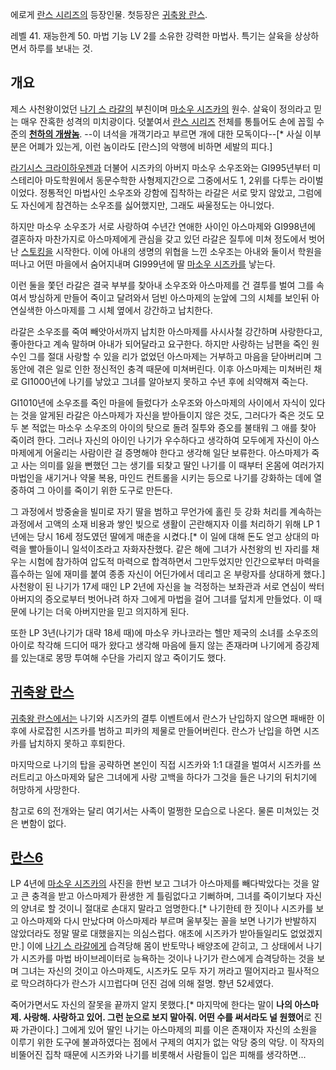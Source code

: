 에로게 [[란스 시리즈]]의 등장인물. 첫등장은 [[귀축왕 란스]].

레벨 41. 재능한계 50. 마법 기능 LV 2를 소유한 강력한 마법사.
특기는 살육을 상상하면서 하루를 보내는 것.

== 개요 ==
제스 사천왕이었던 [[나기 스 라갈]]의 부친이며 [[마소우 시즈카]]의 원수. 살육이 정의라고 믿는 매우 잔혹한 성격의 미치광이다. 덧붙여서 [[란스 시리즈]] 전체를 통틀어도 손에 꼽힐 수준의 '''[[천하의 개쌍놈]]'''. --이 녀석을 개객기라고 부르면 개에 대한 모독이다--[* 사실 이부분은 어폐가 있는게, 이런 놈이라도 [란스]의 악행에 비하면 세발의 피다.]

[[라기시스 크라이하우젠]]과 더불어 시즈카의 아버지 마소우 소우조와는 GI995년부터 미스테리아 마도학원에서 동문수학한 사형제지간으로 그중에서도 1, 2위를 다투는 라이벌이었다. 정통적인 마법사인 소우조와 강함에 집착하는 라갈은 서로 맞지 않았고, 그럼에도 자신에게 참견하는 소우조를 싫어했지만, 그래도 싸울정도는 아니었다.

하지만 마소우 소우조가 서로 사랑하여 수년간 연애한 사이인 아스마제와 GI998년에 결혼하자 마찬가지로 아스마제에게 관심을 갖고 있던 라갈은 질투에 미쳐 정도에서 벗어난 [[스토킹]]을 시작한다. 이에 아내의 생명의 위협을 느낀 소우조는 아내와 둘이서 학원을 떠나고 어떤 마을에서 숨어지내며 GI999년에 딸 [[마소우 시즈카]]를 낳는다. 

이런 둘을 쫓던 라갈은 결국 부부를 찾아내 소우조와 아스마제를 건 결투를 벌여 그를 속여서 방심하게 만들어 죽이고 달려와서 덤빈 아스마제의 눈앞에 그의 시체를 보인뒤 아연실색한 아스마제를 그 시체 옆에서 강간하고 납치한다.

라갈은 소우조를 죽여 빼앗아서까지 납치한 아스마제를 사시사철 강간하며 사랑한다고, 좋아한다고 계속 말하며 아내가 되어달라고 요구한다. 하지만 사랑하는 남편을 죽인 원수인 그를 절대 사랑할 수 있을 리가 없었던 아스마제는 거부하고 마음을 닫아버리며 그동안에 겪은 일로 인한 정신적인 충격 때문에 미쳐버린다. 이후 아스마제는 미쳐버린 채로 GI1000년에 나기를 낳았고 그녀를 알아보지 못하고 수년 후에 쇠약해져 죽는다.

GI1010년에 소우조를 죽인 마을에 들렀다가 소우조와 아스마제의 사이에서 자식이 있다는 것을 알게된 라갈은 아스마제가 자신을 받아들이지 않은 것도, 그러다가 죽은 것도 모두 본 적없는 마소우 소우조의 아이의 탓으로 돌려 질투와 증오를 불태워 그 애를 찾아 죽이려 한다. 그러나 자신의 아이인 나기가 우수하다고 생각하여 모두에게 자신이 아스마제에게 어울리는 사람이란 걸 증명해야 한다고 생각해 일단 보류한다. 아스마제가 죽고 사는 의미를 잃을 뻔했던 그는 생기를 되찾고 딸인 나기를 이 때부터 온몸에 여러가지 마법인을 새기거나 약물 복용, 마인드 컨트롤을 시키는 등으로 나기를 강화하는 데에 열중하여 그 아이를 죽이기 위한 도구로 만든다.

그 과정에서 방중술을 빌미로 자기 딸을 범하고 무언가에 홀린 듯 강화 처리를 계속하는 과정에서 고액의 소재 비용과 쌓인 빚으로 생활이 곤란해지자 이를 처리하기 위해 LP 1년에는 당시 16세 정도였던 딸에게 매춘을 시켰다.[* 이 일에 대해 돈도 얻고 상대의 마력을 빨아들이니 일석이조라고 자화자찬했다. 같은 해에 그녀가 사천왕의 빈 자리를 채우는 시험에 참가하여 압도적 마력으로 합격하면서 그만두었지만 인간으로부터 마력을 흡수하는 일에 재미를 붙여 종종 자신이 어딘가에서 데리고 온 부랑자를 상대하게 했다.] 사천왕이 된 나기가 17세 때인 LP 2년에 자신을 늘 걱정하는 보좌관과 서로 연심이 싹터 아버지의 증오로부터 벗어나려 하자 그에게 마법을 걸어 그녀를 덮치게 만들었다. 이 때문에 나기는 더욱 아버지만을 믿고 의지하게 된다.

또한 LP 3년(나기가 대략 18세 때)에 마소우 카나코라는 헬만 제국의 소녀를 소우조의 아이로 착각해 드디어 때가 왔다고 생각해 마음에 들지 않는 존재라며 나기에게 증강제를 있는대로 몽땅 투여해 수단을 가리지 않고 죽이기도 했다.

== [[귀축왕 란스]] ==
[[귀축왕 란스]]에서는 나기와 시즈카의 결투 이벤트에서 란스가 난입하지 않으면 패배한 이후에 사로잡힌 시즈카를 범하고 피카의 제물로 만들어버린다. 란스가 난입을 하면 시즈카를 납치하지 못하고 후퇴한다.

마지막으로 나기의 탑을 공략하면 본인이 직접 시즈카와 1:1 대결을 벌여서 시즈카를 쓰러트리고 아스마제와 닮은 그녀에게 사랑 고백을 하다가 그것을 들은 나기의 뒤치기에 허망하게 사망한다.

참고로 6의 전개와는 달리 여기서는 사족이 멀쩡한 모습으로 나온다. 물론 미쳐있는 것은 변함이 없다.

== [[란스6]] ==
LP 4년에 [[마소우 시즈카]]의 사진을 한번 보고 그녀가 아스마제를 빼다박았다는 것을 알고 큰 충격을 받고 아스마제가 환생한 게 틀림없다고 기뻐하며, 그녀를 죽이기보다 자신의 양녀로 할 것이니 절대로 손대지 말라고 엄명한다.[* 나기한테 한 짓이나 시즈카를 보고 아스마제와 다시 만났다며 아스마제라 부르며 울부짖는 꼴을 보면 나기가 반발하지 않았더라도 정말 딸로 대했을지는 의심스럽다. 애초에 시즈카가 받아들일리도 없었겠지만.] 이에 [[나기 스 라갈]]에게 습격당해 몸이 반토막나 배양조에 갇히고, 그 상태에서 나기가 시즈카를 마법 바이브레이터로 능욕하는 것이나 나기가 란스에게 습격당하는 것을 보며 그녀는 자신의 것이고 아스마제도, 시즈카도 모두 자기 꺼라고 떨어지라고 필사적으로 막으려하다가 란스가 시끄럽다며 던진 검에 의해 절명. 향년 52세였다.

죽어가면서도 자신의 잘못을 끝까지 알지 못했다.[* 마지막에 한다는 말이 '''나의 아스마제. 사랑해. 사랑하고 있어. 그런 눈으로 보지 말아줘. 어떤 수를 써서라도 널 원했어'''로 진짜 가관이다.] 그에게 있어 딸인 나기는 아스마제의 피를 이은 존재이자 자신의 소원을 이루기 위한 도구에 불과하였다는 점에서 구제의 여지가 없는 악당 중의 악당. 이 작자의 비뚤어진 집착 때문에 시즈카와 나기를 비롯해서 사람들이 입은 피해를 생각하면...

